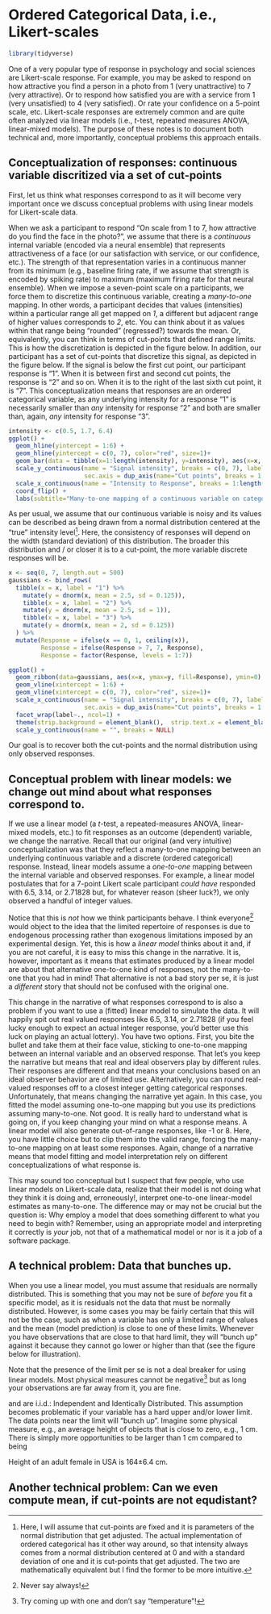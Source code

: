 # Ordered Categorical Data, i.e., Likert-scales


```r
library(tidyverse)
```

One of a very popular type of response in psychology and social sciences are Likert-scale response. For example, you may be asked to respond on how attractive you find a person in a photo from 1 (very unattractive) to 7 (very attractive). Or to respond how satisfied you are with a service from 1 (very unsatisfied) to 4 (very satisfied). Or rate your confidence on a 5-point scale, etc. Likert-scale responses are extremely common and are quite often analyzed via linear models (i.e., _t_-test, repeated measures ANOVA, linear-mixed models). The purpose of these notes is to document both technical and, more importantly, conceptual problems this approach entails. 

## Conceptualization of responses: continuous variable discritized via a set of cut-points
First, let us think what responses correspond to as it will become very important once we discuss conceptual problems with using linear models for Likert-scale data. 

When we ask a participant to respond "On scale from 1 to 7, how attractive do you find the face in the photo?", we assume that there is a _continuous_ internal variable (encoded via a neural ensemble) that represents attractiveness of a face (or our satisfaction with service, or our confidence, etc.). The strength of that representation varies in a continuous manner from its minimum (e.g., baseline firing rate, if we assume that strength is encoded by spiking rate) to maximum (maximum firing rate for that neural ensemble). When we impose a seven-point scale on a participants, we force them to discretize this continuous variable, creating a _many-to-one_ mapping. In other words, a participant decides that values (intensities) within a particular range all get mapped on _1_, a different but adjacent range of higher values corresponds to _2_, etc. You can think about it as values within that range being "rounded" (regressed?) towards the mean. Or, equivalently, you can think in terms of cut-points that defined range limits. This is how the discretization is depicted in the figure below. In addition, our participant has a set of cut-points that discretize this signal, as depicted in the figure below. If the signal is below the first cut point, our participant response is "1". When it is between first and second cut points, the response is "2" and so on. When it is to the right of the last sixth cut point, it is "7". This conceptualization means that responses are an ordered categorical variable, as any underlying intensity for a response "1" is necessarily smaller than _any_ intensity for response "2" and both are smaller than, again, _any_ intensity for response "3".

```r
intensity <- c(0.5, 1.7, 6.4)
ggplot() +
  geom_hline(yintercept = 1:6) +
  geom_hline(yintercept = c(0, 7), color="red", size=1)+ 
  geom_bar(data = tibble(x=1:length(intensity), y=intensity), aes(x=x, y=y), stat="identity") +
  scale_y_continuous(name = "Signal intensity", breaks = c(0, 7), labels = c("Minimal signal", "Maximal signal"), limits = c(-0.5, 7.5),
                     sec.axis = dup_axis(name="Cut points", breaks = 1:6, labels = 1:6)) + 
  scale_x_continuous(name = "Intensity to Response", breaks = 1:length(intensity), labels = sprintf("%.1f→%d", intensity, ceiling(intensity))) +
  coord_flip() +
  labs(subtitle="Many-to-one mapping of a continuous variable on categorical responses")
```

As per usual, we assume that our continuous variable is noisy and its values can be described as being drawn from a normal distribution centered at the "true" intensity level^[Here, I will assume that cut-points are fixed and it is parameters of the normal distribution that get adjusted. The actual implementation of ordered categorical has it other way around, so that intensity always comes from a normal distribution centered at 0 and with a standard deviation of one and it is cut-points that get adjusted. The two are mathematically equivalent but I find the former to be more intuitive.]. Here, the consistency of responses will depend on the width (standard deviation) of this distribution. The broader this distribution and / or closer it is to a cut-point, the more variable discrete responses will be.

```r
x <- seq(0, 7, length.out = 500)
gaussians <- bind_rows(
  tibble(x = x, label = "1") %>%
    mutate(y = dnorm(x, mean = 2.5, sd = 0.125)),
    tibble(x = x, label = "2") %>%
    mutate(y = dnorm(x, mean = 2.5, sd = 1)),
    tibble(x = x, label = "3") %>%
    mutate(y = dnorm(x, mean = 2, sd = 0.125))
  ) %>%
  mutate(Response = ifelse(x == 0, 1, ceiling(x)),
         Response = ifelse(Response > 7, 7, Response),
         Response = factor(Response, levels = 1:7))

ggplot() +
  geom_ribbon(data=gaussians, aes(x=x, ymax=y, fill=Response), ymin=0) +
  geom_vline(xintercept = 1:6) +
  geom_vline(xintercept = c(0, 7), color="red", size=1)+ 
  scale_x_continuous(name = "Signal intensity", breaks = c(0, 7), labels = c("Minimal signal", "Maximal signal"), limits = c(-0.5, 7.5),
                     sec.axis = dup_axis(name="Cut points", breaks = 1:6, labels = 1:6)) + 
  facet_wrap(label~., ncol=1) + 
  theme(strip.background = element_blank(),  strip.text.x = element_blank()) +
  scale_y_continuous(name = "", breaks = NULL)

```

Our goal is to recover both the cut-points and the normal distribution using only observed responses.


## Conceptual problem with linear models: we change out mind about what responses correspond to.
If we use a linear model (a _t_-test, a repeated-measures ANOVA, linear-mixed models, etc.) to fit responses as an outcome (dependent) variable, we change the narrative. Recall that our original (and very intuitive) conceptualization was that they reflect a many-to-one mapping between an underlying continuous variable and a discrete (ordered categorical) response. Instead, linear models assume a _one-to-one_ mapping between the internal variable and observed responses. For example, a linear model postulates that for a 7-point Likert scale participant _could have_ responded with 6.5, 3.14, or 2.71828 but, for whatever reason (sheer luck?), we only observed a handful of integer values. 

Notice that this is _not_ how we think participants behave. I think everyone^[Never say always!] would object to the idea that the limited repertoire of responses is due to endogenous processing rather than exogenous limitations imposed by an experimental design. Yet, this is how a _linear model_ thinks about it and, if you are not careful, it is easy to miss this change in the narrative. It is, however, important as it means that estimates produced by a linear model are about that alternative one-to-one kind of responses, not the many-to-one that you had in mind! That alternative is not a bad story per se, it is just a _different_ story that should not be confused with the original one.

This change in the narrative of what responses correspond to is also a problem if you want to use a (fitted) linear model to simulate the data. It will happily spit out real valued responses like 6.5, 3.14, or 2.71828 (if you feel lucky enough to expect an actual integer response, you'd better use this luck on playing an actual lottery). You have two options. First, you bite the bullet and take them at their face value, sticking to one-to-one mapping between an internal variable and an observed response. That let's you keep the narrative but means that real and ideal observers play by different rules. Their responses are different and that means your conclusions based on an ideal observer behavior are of limited use. Alternatively, you can round real-valued responses off to a closest integer getting categorical responses. Unfortunately, that means changing the narrative yet again. In this case, you fitted the model assuming one-to-one mapping but you use its predictions assuming many-to-one. Not good. It is really hard to understand what is going on, if you keep changing your mind on what a response means. A linear model will also generate out-of-range responses, like -1 or 8. Here, you have little choice but to clip them into the valid range, forcing the many-to-one mapping on at least some responses. Again, change of a narrative means that model fitting and model interpretation rely on different conceptualizations of what response is.

This may sound too conceptual but I suspect that few people, who use linear models on Likert-scale data, realize that their model is not doing what they think it is doing and, erroneously!, interpret one-to-one linear-model estimates as many-to-one. The difference may or may not be crucial but the question is: Why employ a model that does something different to what you need to begin with? Remember, using an appropriate model and interpreting it correctly is _your_ job, not that of a mathematical model or nor is it a job of a software package. 

## A technical problem: Data that bunches up.
When you use a linear model, you must assume that residuals are normally distributed. This is something that you may not be sure of _before_ you fit a specific model, as it is residuals not the data that must be normally distributed. However, is some cases you may be fairly certain that this will not be the case, such as when a variable has only a limited range of values and the mean (model prediction) is close to one of these limits. Whenever you have observations that are close to that hard limit, they will "bunch up" against it because they cannot go lower or higher than that (see the figure below for illustration).

Note that the presence of the limit per se is not a deal breaker for using linear models. Most physical measures cannot be negative^[Try coming up with one and don't say "temperature"!] but as long your observations are far away from it, you are fine.

and are i.i.d.: Independent and Identically Distributed. This assumption becomes problematic if your variable has a hard upper and/or lower limit. The data points near the limit will "bunch up". Imagine some physical measure, e.g., an average height of objects that is close to zero, e.g., 1 cm. There is simply more opportunities to be larger than 1 cm compared to being  


Height of an adult female in USA is 164±6.4 cm. 

## Another technical problem: Can we even compute mean, if cut-points are not equdistant?

